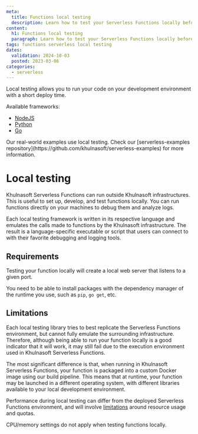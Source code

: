 ```yaml
---
meta:
  title: Functions local testing
  description: Learn how to test your Serverless Functions locally before deployment on Khulnasoft.
content:
  h1: Functions local testing
  paragraph: Learn how to test your Serverless Functions locally before deployment on Khulnasoft.
tags: functions serverless local testing
dates:
  validation: 2024-10-03
  posted: 2023-03-06
categories:
  - serverless
---
```


Local testing allows you to run your code on your development environment with a short deploy time.

Available frameworks:

- [NodeJS](https://github.com/khulnasoft/serverless-functions-node#%EF%B8%8F-quickstart)
- [Python](https://github.com/khulnasoft/serverless-functions-python#%EF%B8%8F-quickstart)
- [Go](https://github.com/khulnasoft/serverless-functions-go#%EF%B8%8F-quickstart)

<Message type="tip">
  Our real-world examples use local testing. Check our [serverless-examples repository](https://github.com/khulnasoft/serverless-examples) for more information.
</Message>

# Local testing

Khulnasoft Serverless Functions can run outside Khulnasoft infrastructures. This is useful to set up, develop, and test functions locally. You can run functions directly on your machines to debug them and analyze logs.

Each local testing framework is written in its respective language and emulates the calls made to functions by the Khulnasoft infrastructure.
The result is a language-specific executable or script that users can connect to with their favorite debugging and logging tools.

## Requirements

Testing your function locally will create a local web server that listens to a given port.

You need to be able to install packages with the dependency manager of the runtime you use, such as `pip`, `go get`, etc.

## Limitations

Each local testing library tries to best replicate the Serverless Functions environment, but cannot fully emulate
the surrounding infrastructure. Therefore, although being able to run your function locally is a good indicator
that it will work, it may still fail due to the execution environment used in Khulnasoft Serverless Functions.

The most significant difference is that, when running in Khulnasoft Serverless Functions, your function is packaged into a custom Docker image using our build pipeline.
This means that at runtime, your function may be launched in a different operating system,
with different libraries available to your local development environment.

Performance during local testing can differ from the deployed Serverless Functions environment, and will involve [limitations](/serverless/functions/reference-content/functions-limitations/) around resource usage and quotas.

<Message type="note">
CPU/memory settings do not apply when testing functions locally.
</Message>
